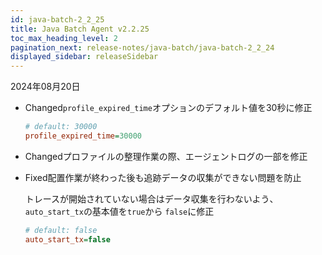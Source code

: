 ```yaml
---
id: java-batch-2_2_25
title: Java Batch Agent v2.2.25
toc_max_heading_level: 2
pagination_next: release-notes/java-batch/java-batch-2_2_24
displayed_sidebar: releaseSidebar
---
```


2024年08月20日

- <Status priority='1'>Changed</Status>`profile_expired_time`オプションのデフォルト値を30秒に修正

  ```ini title="whatap.conf"
  # default: 30000
  profile_expired_time=30000
  ```

- <Status priority='1'>Changed</Status>プロファイルの整理作業の際、エージェントログの一部を修正

- <Status priority='2'>Fixed</Status>配置作業が終わった後も追跡データの収集ができない問題を防止

  トレースが開始されていない場合はデータ収集を行わないよう、`auto_start_tx`の基本値を`true`から `false`に修正

  ```ini title="whatap.conf"
  # default: false
  auto_start_tx=false
  ```


<DownloadJavaBatchAgent />
